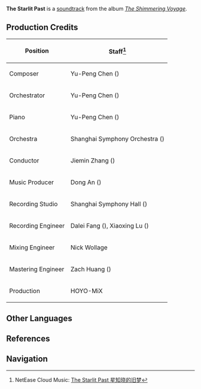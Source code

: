 {{Soundtrack Infobox
|title          =
|image          = The Shimmering Voyage.jpg
|album          = The Shimmering Voyage
|disc           = 2
|number         = 26
|featured       =
|featured2      =
|featured3      =
|featured_disc  =
|featured_disc2 =
|featured_disc3 =
|youtube_id     = U7LmE1oPILg
|youtube_time   = 627
|spotify_id     = 2VQauCjN6jNQdarrLW2mcv
|played_in      = Mondstadt
|during         = [[Mondstadt]] (Night)
|domain         =
|previous       = The Astrologist Awaiting
|next           = Fireside Rest
}}
'''The Starlit Past''' is a [[soundtrack]] from the album ''[[The Shimmering Voyage]]''.

==Production Credits==
{| class="wikitable" style="text-align:left; height:0.5em"
! Position
! Staff<ref>NetEase Cloud Music: [https://music.163.com/#/song?id=1861577581 The Starlit Past 星知晓的旧梦]</ref>
|-
! Composer
| Yu-Peng Chen ({{Lang|zh=陈致逸|mini=1}})
|-
! Orchestrator
| Yu-Peng Chen ({{Lang|zh=陈致逸|mini=1}})
|-
! Piano
| Yu-Peng Chen ({{Lang|zh=陈致逸|mini=1}})
|-
! Orchestra
| Shanghai Symphony Orchestra ({{Lang|zh=上海交响乐团|mini=1}})
|-
! Conductor
| Jiemin Zhang ({{Lang|zh=张洁敏|mini=1}})
|-
! Music Producer
| Dong An ({{Lang|zh=安栋|mini=1}})
|-
! Recording Studio
| Shanghai Symphony Hall ({{Lang|zh=上海交响乐团音乐厅|mini=1}})
|-
! Recording Engineer
| Dalei Fang ({{Lang|zh=房大磊|mini=1}}), Xiaoxing Lu ({{Lang|zh=陆晓幸|mini=1}})
|-
! Mixing Engineer
| Nick Wollage
|-
! Mastering Engineer
| Zach Huang ({{Lang|zh=黄巍|mini=1}})
|-
! Production
| HOYO-MiX
|}

==Other Languages==
{{Other Languages
|default_hidden = 1
|en      = The Starlit Past
|zhs     = 星知晓的旧梦
|zhs_rm  = Xīng Zhīxiǎo de Jiùmèng
|zht     = 星知曉的舊夢
|zht_rm  = Xīng Zhīxiǎo de Jiùmèng
|ja      = 星が知る昔の夢
|ja_rm   = Hoshi ga Shiru Mukashi no Yume
}}

==References==
{{Reflist}}

==Navigation==
{{Soundtrack Navbox|The Shimmering Voyage}}